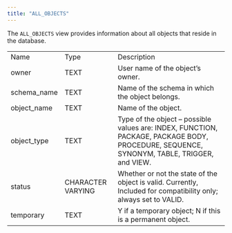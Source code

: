 ```yaml
---
title: "ALL_OBJECTS"
---
```


<div id="all_objects" class="registered_link"></div>

The `ALL_OBJECTS` view provides information about all objects that reside in the database.

|             |                   |                                                                                                                                           |
| ----------- | ----------------- | ----------------------------------------------------------------------------------------------------------------------------------------- |
| Name        | Type              | Description                                                                                                                               |
| owner       | TEXT              | User name of the object’s owner.                                                                                                          |
| schema_name | TEXT              | Name of the schema in which the object belongs.                                                                                           |
| object_name | TEXT              | Name of the object.                                                                                                                       |
| object_type | TEXT              | Type of the object – possible values are: INDEX, FUNCTION, PACKAGE, PACKAGE BODY, PROCEDURE, SEQUENCE, SYNONYM, TABLE, TRIGGER, and VIEW. |
| status      | CHARACTER VARYING | Whether or not the state of the object is valid. Currently, Included for compatibility only; always set to VALID.                         |
| temporary   | TEXT              | Y if a temporary object; N if this is a permanent object.                                                                                 |
